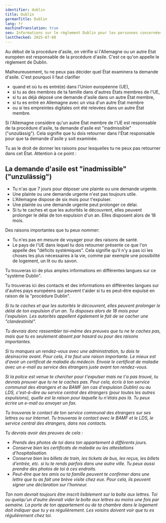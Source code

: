 ```yaml
---
identifier: dublin
title: Dublin
germanTitle: Dublin
lang: fr
machineTranslation: true
seo: Informations sur le règlement Dublin pour les personnes concernées
lastChecked: 2025-07-08
---
```


Au début de la procédure d'asile, on vérifie si l'Allemagne ou un autre Etat européen est responsable de la procédure d'asile. C'est ce qu'on appelle le règlement de Dublin.

Malheureusement, tu ne peux pas décider quel État examinera ta demande d'asile. C'est pourquoi il faut clarifier

- quand et où tu es entré(e) dans l'Union européenne (UE),
- si tu as des membres de ta famille dans d'autres États membres de l'UE,
- si tu as déjà déposé une demande d'asile dans un autre État membre,
- si tu es entré en Allemagne avec un visa d'un autre État membre
- ou si tes empreintes digitales ont été relevées dans un autre État membre.

Si l'Allemagne considère qu'un autre État membre de l'UE est responsable de ta procédure d'asile, ta demande d'asile est "inadmissible" ("unzulässig"). Cela signifie que tu dois retourner dans l'État responsable pour que ta demande d'asile y soit examinée.

Tu as le droit de donner les raisons pour lesquelles tu ne peux pas retourner dans cet État. Attention à ce point :

## La demande d'asile est "inadmissible" ("unzulässig")

- Tu n'as que 7 jours pour déposer une plainte ou une demande urgente.
- Une plainte ou une demande urgente n'est pas toujours utile.
- L'Allemagne dispose de six mois pour t'expulser.
- Une plainte ou une demande urgente peut prolonger ce délai.
- Si tu te caches et que les autorités le découvrent, elles peuvent prolonger le délai de ton expulsion d'un an. Elles disposent alors de 18 mois.
<Block identifier="get-legal-advice" />

Des raisons importantes que tu peux nommer:

- Tu n'es pas en mesure de voyager pour des raisons de santé.
- Le pays de l'UE dans lequel tu dois retourner présente ce que l'on appelle des "déficits systémiques". Cela signifie qu'il n'y a pas ici les choses les plus nécessaires à la vie, comme par exemple une possibilité de logement, un lit ou du savon.

Tu trouveras ici de plus amples informations en différentes langues sur ce "système Dublin".
<ExternalShortLink identifier="fluechtlingsrat-brandenburg_dublin" />

Tu trouveras ici des contacts et des informations en différentes langues sur d'autres pays européens qui peuvent t'aider si tu es peut-être expulsé en raison de la "procédure Dublin".
<Address identifier="w2eu" />

Si tu te caches et que les autorités le découvrent, elles peuvent prolonger le délai de ton expulsion d'un an. Tu disposes alors de 18 mois pour l'expulsion.
Les autorités appellent également le fait de se cacher une "clandestinité". 

Tu devrais donc rassembler toi-même des preuves que tu ne te caches pas, mais que tu es seulement absent par hasard ou pour des raisons importantes.

Si tu manques un rendez-vous avec une administration, tu dois te désinscrire avant. Pour cela, il te faut une raison importante. Le mieux est d'avoir un certificat de maladie du médecin. Envoie le certificat de maladie avec un e-mail au service des étrangers juste avant ton rendez-vous.

Si la police est venue te chercher pour t'expulser mais ne t'a pas trouvé, tu devrais prouver que tu ne te caches pas. Pour cela, écris à ton service communal des étrangers et au BAMF (en cas d'expulsion Dublin) ou au LDS, c'est-à-dire au service central des étrangers (pour toutes les autres expulsions), quelle est la raison pour laquelle tu n'étais pas là. Tu peux écrire un e-mail ou envoyer un fax. 

Tu trouveras le contact de ton service communal des étrangers sur ses lettres ou sur Internet. Tu trouveras le contact avec le BAMF et le LDS, le service central des étrangers, dans nos <InternalShortLink identifier="contacts">contacts</InternalShortLink>.

Tu devrais avoir des preuves de cela :
- Prends des photos de toi dans ton appartement à différents jours.
- Conserve bien les certificats de maladie ou les attestations d'hospitalisation.
- Conserve bien les billets de train, les tickets de bus, les reçus, les billets d'entrée, etc. si tu te rends parfois dans une autre ville. Tu peux aussi prendre des photos de toi à ces endroits.
- Peut-être que tes amis ou ta famille peuvent te confirmer dans une lettre que tu as fait une brève visite chez eux. Pour cela, ils peuvent signer une <InternalShortLink identifier="forms">déclaration sur l'honneur</InternalShortLink>.

Ton nom devrait toujours être inscrit lisiblement sur la boîte aux lettres. Toi ou quelqu'un d'autre devrait vider la boîte aux lettres au moins une fois par semaine.
La porte de ton appartement ou de ta chambre dans le logement doit indiquer que tu y es régulièrement.
Les voisins doivent voir que tu es régulièrement chez toi.
